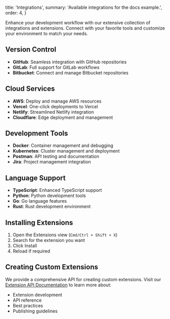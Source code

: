   title: 'Integrations',
  summary: 'Available integrations for the docs example.',
  order: 4,
}

Enhance your development workflow with our extensive collection of integrations and extensions. Connect with your favorite tools and customize your environment to match your needs.

## Version Control

- **GitHub**: Seamless integration with GitHub repositories
- **GitLab**: Full support for GitLab workflows
- **Bitbucket**: Connect and manage Bitbucket repositories

## Cloud Services

- **AWS**: Deploy and manage AWS resources
- **Vercel**: One-click deployments to Vercel
- **Netlify**: Streamlined Netlify integration
- **Cloudflare**: Edge deployment and management

## Development Tools

- **Docker**: Container management and debugging
- **Kubernetes**: Cluster management and deployment
- **Postman**: API testing and documentation
- **Jira**: Project management integration

## Language Support

- **TypeScript**: Enhanced TypeScript support
- **Python**: Python development tools
- **Go**: Go language features
- **Rust**: Rust development environment

## Installing Extensions

1. Open the Extensions view (`Cmd/Ctrl + Shift + X`)
2. Search for the extension you want
3. Click Install
4. Reload if required

## Creating Custom Extensions

We provide a comprehensive API for creating custom extensions. Visit our [Extension API Documentation](/docs/extension-api) to learn more about:

- Extension development
- API reference
- Best practices
- Publishing guidelines
